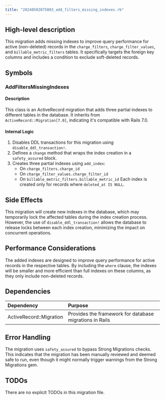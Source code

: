 ```yaml
---
title: "20240502075803_add_filters_missing_indexes.rb"
---
```


## High-level description
This migration adds missing indexes to improve query performance for active (non-deleted) records in the `charge_filters`, `charge_filter_values`, and `billable_metric_filters` tables. It specifically targets the foreign key columns and includes a condition to exclude soft-deleted records.

## Symbols

### AddFiltersMissingIndexes
#### Description
This class is an ActiveRecord migration that adds three partial indexes to different tables in the database. It inherits from `ActiveRecord::Migration[7.0]`, indicating it's compatible with Rails 7.0.

#### Internal Logic
1. Disables DDL transactions for this migration using `disable_ddl_transaction!`.
2. Defines a `change` method that wraps the index creation in a `safety_assured` block.
3. Creates three partial indexes using `add_index`:
   - On `charge_filters.charge_id`
   - On `charge_filter_values.charge_filter_id`
   - On `billable_metric_filters.billable_metric_id`
   Each index is created only for records where `deleted_at IS NULL`.

## Side Effects
This migration will create new indexes in the database, which may temporarily lock the affected tables during the index creation process. However, the use of `disable_ddl_transaction!` allows the database to release locks between each index creation, minimizing the impact on concurrent operations.

## Performance Considerations
The added indexes are designed to improve query performance for active records in the respective tables. By including the `where` clause, the indexes will be smaller and more efficient than full indexes on these columns, as they only include non-deleted records.

## Dependencies
| Dependency | Purpose |
|:-----------|:--------|
| ActiveRecord::Migration | Provides the framework for database migrations in Rails |

## Error Handling
The migration uses `safety_assured` to bypass Strong Migrations checks. This indicates that the migration has been manually reviewed and deemed safe to run, even though it might normally trigger warnings from the Strong Migrations gem.

## TODOs
There are no explicit TODOs in this migration file.
